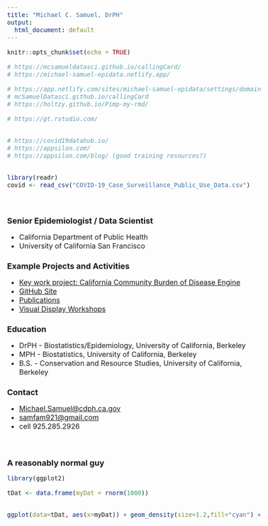 ```yaml
---
title: "Michael C. Samuel, DrPH"
output:
  html_document: default
---
```


```r
knitr::opts_chunk$set(echo = TRUE)

# https://mcsamueldatasci.github.io/callingCard/
# https://michael-samuel-epidata.netlify.app/

# https://app.netlify.com/sites/michael-samuel-epidata/settings/domain
# mcSamuelDatasci.github.io/callingCard
# https://holtzy.github.io/Pimp-my-rmd/

# https://gt.rstudio.com/


# https://covid19datahub.io/
# https://appsilon.com/ 
# https://appsilon.com/blog/ (good training resources?)


library(readr)
covid <- read_csv("COVID-19_Case_Surveillance_Public_Use_Data.csv")


```

```{=html}
<style type="text/css">

body{/* Normal  */
     font-size: 16px;}

h1.title {font-size: 25px;
          color: DarkRed;
          font-family: "Times New Roman";
          margin-top: 30px;}

h1 {/* Header 1 */
  font-size: 18px;}

h2 { /* Header 2 */
    font-size: 20px;
    color: DarkRed;}

</style>
```
<br>

# Senior Epidemiologist / Data Scientist

-   California Department of Public Health
-   University of California San Francisco

# Example Projects and Activities

-   <a target="_blank" rel="noopener noreferrer" href="https://discovery.cdph.ca.gov/fusion/communityburden/)">Key work project: California Community Burden of Disease Engine</a>
-   <a target="_blank" rel="noopener noreferrer" href="https://github.com/mcSamuelDataSci/">GitHub Site</a>
-   <a target="_blank" rel="noopener noreferrer" href="https://scholar.google.ca/citations?view_op=list_works&hl=en&user=eP0-Z04AAAAJ&gmla=AJsN-F6_KIIXGk6cFMgGswLXImQ0vopI6uIwDh7J17jKe3peyLK-xNjczktM_-9xDf-WHCrFVlYM-eXzatKdjfS-fdul8le5LG1ihZ0k3eD-7eoWxmQVv0Fxi0Z1-3xjJBNSW8XkNhwk">Publications</a>
-   <a target="_blank" rel="noopener noreferrer" href="https://dlab.berkeley.edu/people/dr-michael-samuel">Visual Display Workshops</a>

# Education

-   DrPH - Biostatistics/Epidemiology, University of California, Berkeley
-   MPH - Biostatistics, University of California, Berkeley
-   B.S. - Conservation and Resource Studies, University of California, Berkeley

# Contact

-   [Michael.Samuel\@cdph.ca.gov](mailto:Michael.Samuel@cdph.ca.gov){.email}
-   [samfam921\@gmail.com](mailto:samfam921@gmail.com){.email}
-   cell 925.285.2926

<br>

# A reasonably normal guy

```r
library(ggplot2)

tDat <- data.frame(myDat = rnorm(1000))


ggplot(data=tDat, aes(x=myDat)) + geom_density(size=1.2,fill="cyan") + theme_void()
```
